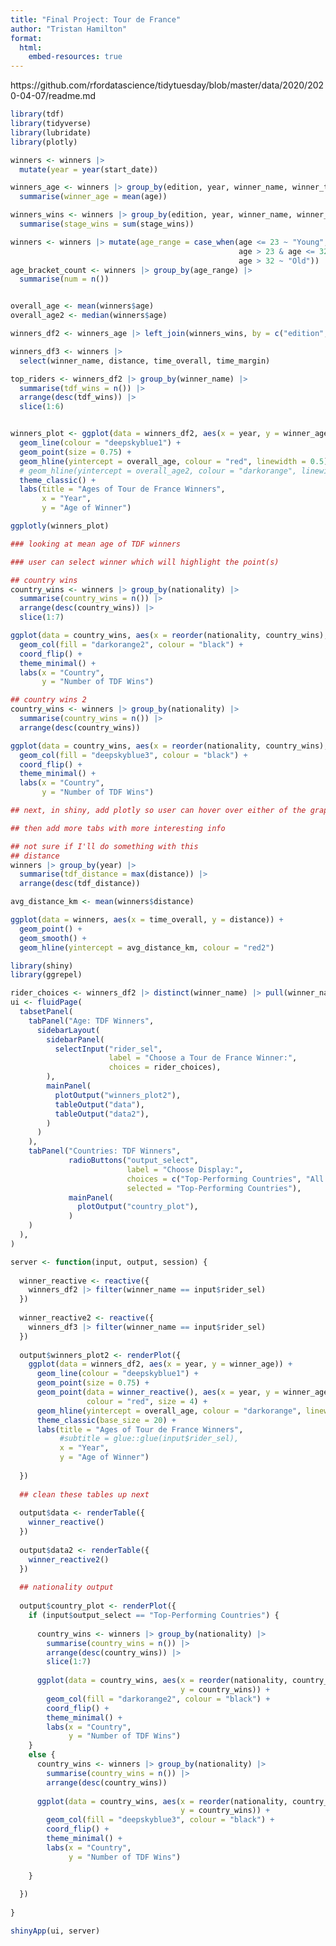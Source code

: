 ```yaml
---
title: "Final Project: Tour de France"
author: "Tristan Hamilton"
format: 
  html:
    embed-resources: true
---
```


https://github.com/rfordatascience/tidytuesday/blob/master/data/2020/2020-04-07/readme.md

```r
library(tdf)
library(tidyverse)
library(lubridate)
library(plotly)
```


```r
winners <- winners |>
  mutate(year = year(start_date))

winners_age <- winners |> group_by(edition, year, winner_name, winner_team) |>
  summarise(winner_age = mean(age))

winners_wins <- winners |> group_by(edition, year, winner_name, winner_team) |>
  summarise(stage_wins = sum(stage_wins))

winners <- winners |> mutate(age_range = case_when(age <= 23 ~ "Young",
                                                   age > 23 & age <= 32 ~ "Average",
                                                   age > 32 ~ "Old"))
age_bracket_count <- winners |> group_by(age_range) |>
  summarise(num = n())


overall_age <- mean(winners$age)
overall_age2 <- median(winners$age)

winners_df2 <- winners_age |> left_join(winners_wins, by = c("edition", "year", "winner_name", "winner_team"))

winners_df3 <- winners |>
  select(winner_name, distance, time_overall, time_margin)

top_riders <- winners_df2 |> group_by(winner_name) |>
  summarise(tdf_wins = n()) |>
  arrange(desc(tdf_wins)) |>
  slice(1:6)


winners_plot <- ggplot(data = winners_df2, aes(x = year, y = winner_age, label = winner_name, label2 = stage_wins)) +
  geom_line(colour = "deepskyblue1") +
  geom_point(size = 0.75) +
  geom_hline(yintercept = overall_age, colour = "red", linewidth = 0.5) +
  # geom_hline(yintercept = overall_age2, colour = "darkorange", linewidth = 0.5) +
  theme_classic() +
  labs(title = "Ages of Tour de France Winners",
       x = "Year",
       y = "Age of Winner") 

ggplotly(winners_plot)

### looking at mean age of TDF winners

### user can select winner which will highlight the point(s) 
```


```r
## country wins
country_wins <- winners |> group_by(nationality) |>
  summarise(country_wins = n()) |>
  arrange(desc(country_wins)) |>
  slice(1:7)

ggplot(data = country_wins, aes(x = reorder(nationality, country_wins), y = country_wins)) +
  geom_col(fill = "darkorange2", colour = "black") +
  coord_flip() +
  theme_minimal() +
  labs(x = "Country",
       y = "Number of TDF Wins")
```

```r
## country wins 2
country_wins <- winners |> group_by(nationality) |>
  summarise(country_wins = n()) |>
  arrange(desc(country_wins)) 

ggplot(data = country_wins, aes(x = reorder(nationality, country_wins), y = country_wins)) +
  geom_col(fill = "deepskyblue3", colour = "black") +
  coord_flip() +
  theme_minimal() +
  labs(x = "Country",
       y = "Number of TDF Wins")

## next, in shiny, add plotly so user can hover over either of the graphs and it will display the number of tdf wins for that country. 

## then add more tabs with more interesting info
```

```r
## not sure if I'll do something with this
## distance 
winners |> group_by(year) |>
  summarise(tdf_distance = max(distance)) |>
  arrange(desc(tdf_distance))

avg_distance_km <- mean(winners$distance)

ggplot(data = winners, aes(x = time_overall, y = distance)) +
  geom_point() +
  geom_smooth() +
  geom_hline(yintercept = avg_distance_km, colour = "red2")
```


```r
library(shiny)
library(ggrepel)

rider_choices <- winners_df2 |> distinct(winner_name) |> pull(winner_name)
ui <- fluidPage(
  tabsetPanel(
    tabPanel("Age: TDF Winners",
      sidebarLayout(
        sidebarPanel(
          selectInput("rider_sel",
                      label = "Choose a Tour de France Winner:",
                      choices = rider_choices),
        ),
        mainPanel(
          plotOutput("winners_plot2"),
          tableOutput("data"),
          tableOutput("data2"),
        )
      )
    ),
    tabPanel("Countries: TDF Winners",
             radioButtons("output_select",
                          label = "Choose Display:",
                          choices = c("Top-Performing Countries", "All Countries"),
                          selected = "Top-Performing Countries"),
             mainPanel(
               plotOutput("country_plot"),
             )
    )
  ),
)

server <- function(input, output, session) {
  
  winner_reactive <- reactive({
    winners_df2 |> filter(winner_name == input$rider_sel)
  })
  
  winner_reactive2 <- reactive({
    winners_df3 |> filter(winner_name == input$rider_sel)
  })
  
  output$winners_plot2 <- renderPlot({
    ggplot(data = winners_df2, aes(x = year, y = winner_age)) +
      geom_line(colour = "deepskyblue1") +
      geom_point(size = 0.75) +
      geom_point(data = winner_reactive(), aes(x = year, y = winner_age), 
                 colour = "red", size = 4) +
      geom_hline(yintercept = overall_age, colour = "darkorange", linewidth = 0.5) +
      theme_classic(base_size = 20) +
      labs(title = "Ages of Tour de France Winners",
           #subtitle = glue::glue(input$rider_sel),
           x = "Year",
           y = "Age of Winner")
    
  })
  
  ## clean these tables up next
    
  output$data <- renderTable({
    winner_reactive()
  })
  
  output$data2 <- renderTable({
    winner_reactive2()
  })
  
  ## nationality output
  
  output$country_plot <- renderPlot({
    if (input$output_select == "Top-Performing Countries") {
      
      country_wins <- winners |> group_by(nationality) |>
        summarise(country_wins = n()) |>
        arrange(desc(country_wins)) |>
        slice(1:7)
      
      ggplot(data = country_wins, aes(x = reorder(nationality, country_wins), 
                                      y = country_wins)) +
        geom_col(fill = "darkorange2", colour = "black") +
        coord_flip() +
        theme_minimal() +
        labs(x = "Country",
             y = "Number of TDF Wins")
    }
    else {
      country_wins <- winners |> group_by(nationality) |>
        summarise(country_wins = n()) |>
        arrange(desc(country_wins)) 
      
      ggplot(data = country_wins, aes(x = reorder(nationality, country_wins), 
                                      y = country_wins)) +
        geom_col(fill = "deepskyblue3", colour = "black") +
        coord_flip() +
        theme_minimal() +
        labs(x = "Country",
             y = "Number of TDF Wins")
      
    }
    
  })
  
}

shinyApp(ui, server)
```

